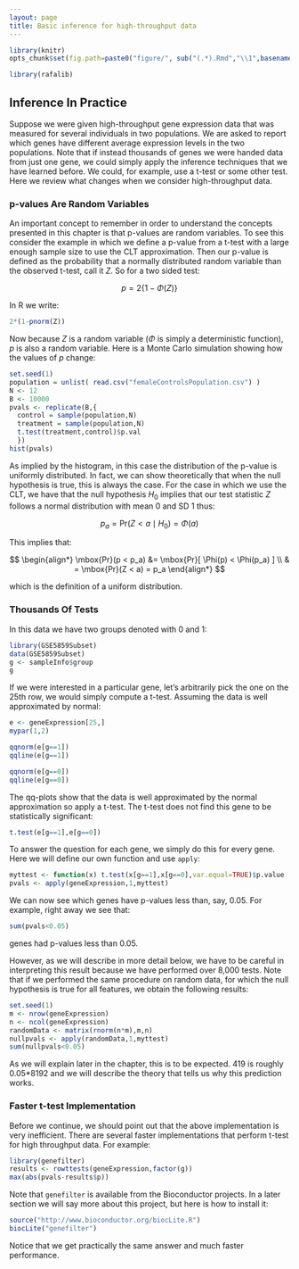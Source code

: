 ```yaml
---
layout: page
title: Basic inference for high-throughput data
---
```


```r
library(knitr)
opts_chunk$set(fig.path=paste0("figure/", sub("(.*).Rmd","\\1",basename(knitr:::knit_concord$get('infile'))), "-"))
```

```r
library(rafalib)
```


## Inference In Practice

Suppose we were given high-throughput gene expression data that was measured for several individuals in two populations. We are asked to report which genes have different average expression levels in the two populations. Note that if instead thousands of genes we were handed data from just one gene, we could simply apply the inference techniques that we have learned before. We could, for example, use a t-test or some other test. Here we review what changes when we consider high-throughput data.

### p-values Are Random Variables

An important concept to remember in order to understand the concepts presented in this chapter is that p-values are random variables. To see this  consider the example in which we define a p-value from a t-test with a large enough sample size to use the CLT approximation. Then our p-value is defined as the probability that a normally distributed random variable than the observed t-test, call it $Z$. So for a two sided test: 

$$
p = 2 \{ 1 - \Phi(Z)\}
$$

In R we write:
```r
2*(1-pnorm(Z))
```

Now because $Z$ is a random variable ($\Phi$ is simply a deterministic function), $p$ is also a random variable. Here is a Monte Carlo simulation showing 
how the values of $p$ change:


```r
set.seed(1)
population = unlist( read.csv("femaleControlsPopulation.csv") )
N <- 12
B <- 10000
pvals <- replicate(B,{
  control = sample(population,N)
  treatment = sample(population,N)
  t.test(treatment,control)$p.val 
  })
hist(pvals)
```

As implied by the histogram, in this case the distribution of the p-value is uniformly distributed. In fact, we can show theoretically that when the null hypothesis is true, this is always the case. For the case in which we use the CLT, we have that the null hypothesis $H_0$ implies that our test statistic $Z$  follows a normal distribution with mean 0 and SD 1 thus:

$$
p_a = \mbox{Pr}(Z < a \mid H_0) = \Phi(a)
$$

This implies that:

$$
\begin{align*}
\mbox{Pr}(p < p_a) &= \mbox{Pr}[ \Phi(p) < \Phi(p_a) ] \\
  & = \mbox{Pr}(Z < a) = p_a
\end{align*}
$$

which is the definition of a uniform distribution.

### Thousands Of Tests

In this data we have two groups denoted with 0 and 1:
```r
library(GSE5859Subset)
data(GSE5859Subset)
g <- sampleInfo$group
g
```

If we were interested in a particular gene, let's arbitrarily pick the one on the 25th row, we would simply compute a t-test. Assuming the data is well approximated by normal:

```r
e <- geneExpression[25,]
mypar(1,2)

qqnorm(e[g==1])
qqline(e[g==1])

qqnorm(e[g==0])
qqline(e[g==0])
```

The qq-plots show that the data is well approximated by the normal approximation so apply a t-test. The t-test does not find this gene to be statistically significant:

```r
t.test(e[g==1],e[g==0])
```

To answer the question for each gene, we simply do this for every gene. Here we will define our own function and use `apply`:

```r
myttest <- function(x) t.test(x[g==1],x[g==0],var.equal=TRUE)$p.value
pvals <- apply(geneExpression,1,myttest)
```

We can now see which genes have p-values less than, say, 0.05. For example, right away we see that:

```r
sum(pvals<0.05)
```

genes had p-values less than 0.05.

However, as we will describe in more detail below, we have to be careful in interpreting this result because we have performed over 8,000 tests. Note that if we performed the same procedure on random data, for which the null hypothesis is true for all features, we obtain the following results:

```r
set.seed(1)
m <- nrow(geneExpression)
n <- ncol(geneExpression)
randomData <- matrix(rnorm(n*m),m,n)
nullpvals <- apply(randomData,1,myttest)
sum(nullpvals<0.05)
```

As we will explain later in the chapter, this is to be expected. 419 is roughly 0.05*8192 and we will describe the theory that tells us why this prediction works.

### Faster t-test Implementation

Before we continue, we should point out that the above implementation is very inefficient. There are several faster implementations that perform t-test for high throughput data. For example:

```r
library(genefilter)
results <- rowttests(geneExpression,factor(g))
max(abs(pvals-results$p))
```

Note that `genefilter` is available from the Bioconductor projects. In a later section we will say more about this project, but here is how to install it:
 
```r
source("http://www.bioconductor.org/biocLite.R")
biocLite("genefilter")
```

Notice that we get practically the same answer and much faster performance.


